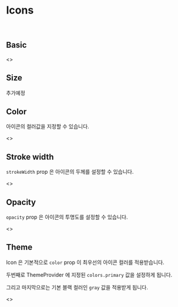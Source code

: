 
<Meta title="icons | Icons" />

# Icons

<br />

## Basic

<Preview>
  <Story name="Basic">
    <>
      <Back />
      <Search />
      <Close />
      <SearchPlace />
    </>
  </Story>
</Preview>

## Size

추가예정

## Color

아이콘의 컬러값을 지정할 수 있습니다.

<Preview>
  <Story name="Color">
    <>
      <Back color="red" />
      <Back color="blue" />
      <Back color="gray" />
      <Back color="purple" />
    </>
  </Story>
</Preview>

## Stroke width

`strokeWidth` prop 은 아이콘의 두께를 설정할 수 있습니다.

<Preview>
  <Story name="Stroke">
    <>
      <Back strokeWidth={1.6} />
      <Back strokeWidth={3} />
      <Back strokeWidth={5} />
    </>
  </Story>
</Preview>

## Opacity

`opacity` prop 은 아이콘의 투명도를 설정할 수 있습니다.

<Preview>
  <Story name="Opacity">
    <>
      <div>
        <Back color="black" opacity={1} />
        <Back color="black" opacity={0.9} />
        <Back color="black" opacity={0.8} />
        <Back color="black" opacity={0.7} />
        <Back color="black" opacity={0.5} />
        <Back color="black" opacity={0.4} />
        <Back color="black" opacity={0.3} />
        <Back color="black" opacity={0.1} />
      </div>
      <div>
        <Back color="blue" opacity={1} />
        <Back color="blue" opacity={0.9} />
        <Back color="blue" opacity={0.8} />
        <Back color="blue" opacity={0.7} />
        <Back color="blue" opacity={0.5} />
        <Back color="blue" opacity={0.4} />
        <Back color="blue" opacity={0.3} />
        <Back color="blue" opacity={0.1} />
      </div>
    </>
  </Story>
</Preview>

## Theme

Icon 은 기본적으로 `color` prop 이 최우선의 아이콘 컬러를 적용받습니다.

두번째로 ThemeProvider 에 지정된 `colors.primary` 값을 설정하게 됩니다.

그리고 마지막으로는 기본 블랙 컬러인 `gray` 값을 적용받게 됩니다.

<Preview>
  <Story name="Theme">
    <ThemeProvider theme={{ colors: { primary: Colors.blue } }}>
      <>
        <Back strokeWidth={1.6} />
        <Back strokeWidth={1.6} color={Colors.mint} />
      </>
    </ThemeProvider>
  </Story>
  <Story name="Out of theme context">
    <Back strokeWidth={1.5} />
  </Story>
</Preview>
